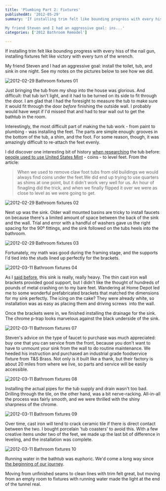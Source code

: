 ```yaml
---
title: 'Plumbing Part 2: Fixtures'
publishedAt: '2012-05-29'
summary: 'If installing trim felt like bounding progress with every hiss of the nail gun, installing fixtures felt like victory with every turn of the wrench.

My friend Steven and I had an aggressive goal: ins...'
categories: ['2012 Bathroom Remodel']

---
```


If installing trim felt like bounding progress with every hiss of the nail gun, installing fixtures felt like victory with every turn of the wrench.

My friend Steven and I had an aggressive goal: install the toilet, tub, and sink in one night. See my notes on the pictures below to see how we did.

<Image src="/images/blog/plumbing-part-2-fixtures/13916914606_4b4e97d35a_z.jpg" alt="2012-02-29 Bathroom fixtures 01" width={800} height={600} />

Just bringing the tub from my shop into the house was glorious. And difficult: that tub isn't light, and it had to be turned on its side to fit through the door. I am glad that I had the foresight to measure the tub to make sure it would fit through the door *before* finishing the outside wall. I probably would have wept if I'd missed that and had to tear wall out to get the bathtub in the room.

Interestingly, the most difficult part of making the tub work - from paint to plumbing - was installing the feet. The parts are simple enough: grooves in the bottom of the tub, a shim, and the foot. For some reason, though, it was amazingly difficult to re-attach the feet evenly.

I did discover one interesting bit of history [when researching](/blog/heavy-iron-the-claw-foot-bathtub/) the tub before: [people used to use United States Mint](http://www.vintagetub.com/blog/2006/02/standard-sanitary-claw-foot-tub-feet.html) - coins - to level feet. From the article:

> When we used to remove claw foot tubs from old buildings we would always find coins under the feet.We did end up trying to use quarters as shims at one point, but it didn't work very well for us. An hour of finagling did the trick, and when we finally flipped it over we were as close to level as we were going to get.

<Image src="/images/blog/plumbing-part-2-fixtures/13940467234_c070832bc4_z.jpg" alt="2012-02-29 Bathroom fixtures 02" width={800} height={600} />

Next up was the sink. Older wall mounted basins are tricky to install faucets on because there's a limited amount of space between the back of the sink and the wall. Trial and error with a handful of washers gave us the right spacing for the 90º fittings, and the sink followed on the tubs heels into the bathroom.

<Image src="/images/blog/plumbing-part-2-fixtures/13916915022_d26fab34f8_z.jpg" alt="2012-02-29 Bathroom fixtures 03" width={800} height={600} />

Fortunately, my math was good during the framing stage, and the supports I'd tied into the studs lined up perfectly for the brackets.

<Image src="/images/blog/plumbing-part-2-fixtures/13940469854_9655638cc1_z.jpg" alt="2012-03-11 Bathroom fixtures 04" width={800} height={600} />

As I [said before](/blog/heavier-iron-the-cast-iron-sink/), this sink is really, really heavy. The thin cast iron wall brackets provided good support, but I didn't like the thought of hundreds of pounds of metal crashing on to my bare feet. Wandering at Home Depot led me to some wonderful prefabricated brackets that matched the dimensions for my sink perfectly. The icing on the cake? They were already white, so installation was as easy as placing them and driving screws  into the wall.

Once the brackets were in, we finished installing the drainage for the sink. The chrome p-trap looks marvelous against the black underside of the sink.

<Image src="/images/blog/plumbing-part-2-fixtures/13940023095_890dce7e40_z.jpg" alt="2012-03-11 Bathroom fixtures 07" width={800} height={600} />

Steven's advice on the type of faucet to purchase was much appreciated: buy one that you can service from the front, because you don't want to have to unmount your sink from the wall to do routine maintenance. We heeded his instruction and purchased an industrial grade foodservice fixture from T&S Brass. Not only is it built like a thank, but their factory is about 20 miles from where we live, so parts and service will be easily accessible.

<Image src="/images/blog/plumbing-part-2-fixtures/13916918852_fa7b98a8c9_z.jpg" alt="2012-03-11 Bathroom fixtures 08" width={800} height={600} />

Installing the actual pipes for the tub supply and drain wasn't too bad. Drilling through the tile, on the other hand, was a bit nerve-racking. All-in-all the process was fairly smooth, and we were thrilled with the shiny sharpness of the chrome.

<Image src="/images/blog/plumbing-part-2-fixtures/13940076263_86fc7d4c57_z.jpg" alt="2012-03-11 Bathroom fixtures 09" width={800} height={600} />

Over time, cast iron will tend to crack ceramic tile if there is direct contact between the two. I bought porcelain 'tub coasters' to avoid this. With a few creative items under two of the feet, we made up the last bit of difference in leveling, and the installation was complete.

<Image src="/images/blog/plumbing-part-2-fixtures/13940026165_57c739e251_z.jpg" alt="2012-03-11 Bathroom fixtures 10" width={800} height={600} />

Running water in the bathtub was euphoric. We'd come a long way since [the beginning of our journey](/blog/heavy-iron-the-claw-foot-bathtub/).

Moving from unfinished seams to clean lines with trim felt great, but moving from an empty room to fixtures with running water made the light at the end of the tunnel real.
